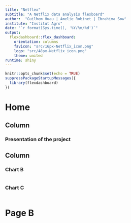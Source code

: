```yaml
---
title: "Netflex"
subtitle: "A Netflix data analysis flexboard"
author:  "Guilhem Huau | Amelie Robinet | Ibrahima Sow"
institute: "Institut Agro"
date: "`r format(Sys.time(), '%Y/%m/%d')`"
output:
  flexdashboard::flex_dashboard:
    orientation: columns
    favicon: "src/16px-Netflix_icon.png"
    logo: "src/48px-Netflix_icon.png"
    theme: united
runtime: shiny
---
```


```r
knitr::opts_chunk$set(echo = TRUE)
suppressPackageStartupMessages({
  library(flexdashboard)
})
```


Home
=======================================================================

Column {data-width=650}
-----------------------------------------------------------------------

### **Presentation of the project**



Column {data-width=350}
-----------------------------------------------------------------------

### Chart B

```r

```

### Chart C

```r

```

Page B
=======================================================================